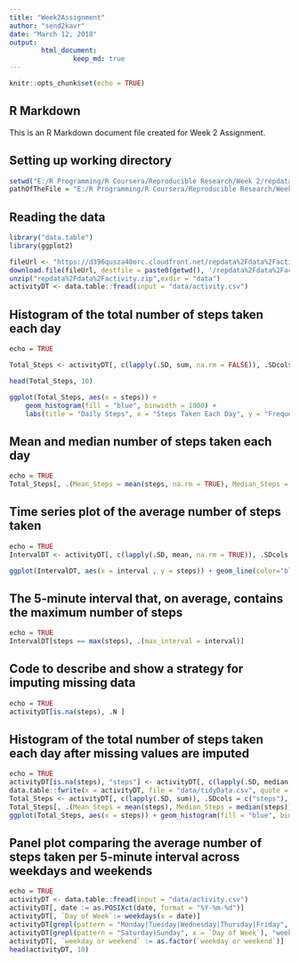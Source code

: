 ---
title: "Week2Assignment"
author: "send2kavr"
date: "March 12, 2018"
output: 
        html_document:
                keep_md: true
---

```{r setup, include=FALSE}
knitr::opts_chunk$set(echo = TRUE)
```

## R Markdown

This is an R Markdown document file created for Week 2 Assignment. 

## Setting up working directory

```{r}
setwd("E:/R Programming/R Coursera/Reproducible Research/Week 2/repdata_data_activity")
pathOfTheFile = "E:/R Programming/R Coursera/Reproducible Research/Week 2/repdata_data_activity/activity.csv"
```

## Reading the data
```{r}
library("data.table")
library(ggplot2)

fileUrl <- "https://d396qusza40orc.cloudfront.net/repdata%2Fdata%2Factivity.zip"
download.file(fileUrl, destfile = paste0(getwd(), '/repdata%2Fdata%2Factivity.zip'), method = "curl")
unzip("repdata%2Fdata%2Factivity.zip",exdir = "data")
activityDT <- data.table::fread(input = "data/activity.csv")
```

## Histogram of the total number of steps taken each day

```{r}
echo = TRUE

Total_Steps <- activityDT[, c(lapply(.SD, sum, na.rm = FALSE)), .SDcols = c("steps"), by = .(date)] 

head(Total_Steps, 10)

ggplot(Total_Steps, aes(x = steps)) +
    geom_histogram(fill = "blue", binwidth = 1000) +
    labs(title = "Daily Steps", x = "Steps Taken Each Day", y = "Frequency")
```

## Mean and median number of steps taken each day

```{r}
echo = TRUE
Total_Steps[, .(Mean_Steps = mean(steps, na.rm = TRUE), Median_Steps = median(steps, na.rm = TRUE))]
```
## Time series plot of the average number of steps taken
```{r}
echo = TRUE
IntervalDT <- activityDT[, c(lapply(.SD, mean, na.rm = TRUE)), .SDcols = c("steps"), by = .(interval)] 

ggplot(IntervalDT, aes(x = interval , y = steps)) + geom_line(color="blue", size=1) + labs(title = "Avg. Daily Steps", x = "Interval", y = "Avg. Steps per day")
```
## The 5-minute interval that, on average, contains the maximum number of steps
```{r}
echo = TRUE
IntervalDT[steps == max(steps), .(max_interval = interval)]
```
## Code to describe and show a strategy for imputing missing data
```{r}
echo = TRUE
activityDT[is.na(steps), .N ]
```
## Histogram of the total number of steps taken each day after missing values are imputed
```{r}
echo = TRUE
activityDT[is.na(steps), "steps"] <- activityDT[, c(lapply(.SD, median, na.rm = TRUE)), .SDcols = c("steps")]
data.table::fwrite(x = activityDT, file = "data/tidyData.csv", quote = FALSE)
Total_Steps <- activityDT[, c(lapply(.SD, sum)), .SDcols = c("steps"), by = .(date)]
Total_Steps[, .(Mean_Steps = mean(steps), Median_Steps = median(steps))]
ggplot(Total_Steps, aes(x = steps)) + geom_histogram(fill = "blue", binwidth = 1000) + labs(title = "Daily Steps", x = "Steps", y = "Frequency")
```

## Panel plot comparing the average number of steps taken per 5-minute interval across weekdays and weekends
```{r}
echo = TRUE
activityDT <- data.table::fread(input = "data/activity.csv")
activityDT[, date := as.POSIXct(date, format = "%Y-%m-%d")]
activityDT[, `Day of Week`:= weekdays(x = date)]
activityDT[grepl(pattern = "Monday|Tuesday|Wednesday|Thursday|Friday", x = `Day of Week`), "weekday or weekend"] <- "weekday"
activityDT[grepl(pattern = "Saturday|Sunday", x = `Day of Week`), "weekday or weekend"] <- "weekend"
activityDT[, `weekday or weekend` := as.factor(`weekday or weekend`)]
head(activityDT, 10)
```










